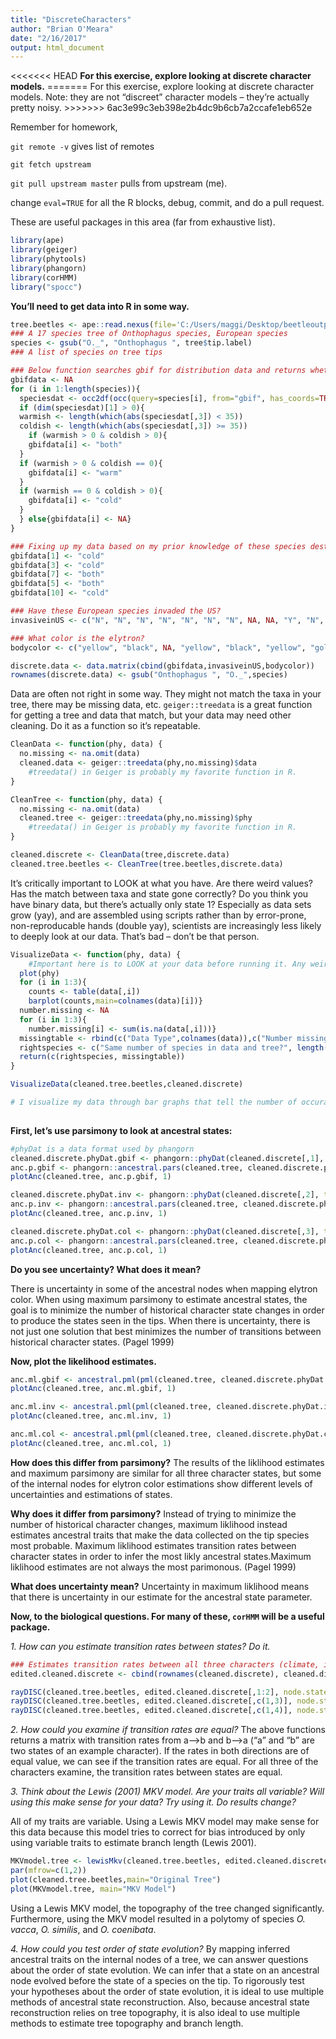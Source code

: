 ```yaml
---
title: "DiscreteCharacters"
author: "Brian O'Meara"
date: "2/16/2017"
output: html_document
---
```


<<<<<<< HEAD
**For this exercise, explore looking at discrete character models.**
=======
For this exercise, explore looking at discrete character models. Note: they are not "discreet" character models -- they're actually pretty noisy.
>>>>>>> 6ac3e99c3eb398e2b4dc9b6cb7a2ccafe1eb652e

Remember for homework, 

`git remote -v` gives list of remotes

`git fetch upstream`

`git pull upstream master` pulls from upstream (me).

change `eval=TRUE` for all the R blocks, debug, commit, and do a pull request.

These are useful packages in this area (far from exhaustive list).

```r
library(ape)
library(geiger)
library(phytools)
library(phangorn)
library(corHMM)
library("spocc")
```

**You'll need to get data into R in some way.** 

```r
tree.beetles <- ape::read.nexus(file='C:/Users/maggi/Desktop/beetleoutputtree')
### A 17 species tree of Onthophagus species, European species
species <- gsub("O._", "Onthophagus ", tree$tip.label)
### A list of species on tree tips

### Below function searches gbif for distribution data and returns whether the species lives in warm environments (> 35 degrees latitude), cold environments (< 35 degrees latitude), or both. 35 degrees latitude seperates Mediterrean beetles from those living in Northern Europe
gbifdata <- NA
for (i in 1:length(species)){
  speciesdat <- occ2df(occ(query=species[i], from="gbif", has_coords=TRUE, limit=1000))
  if (dim(speciesdat)[1] > 0){
  warmish <- length(which(abs(speciesdat[,3]) < 35))
  coldish <- length(which(abs(speciesdat[,3]) >= 35))
    if (warmish > 0 & coldish > 0){
    gbifdata[i] <- "both"
  }
  if (warmish > 0 & coldish == 0){
    gbifdata[i] <- "warm"
  }
  if (warmish == 0 & coldish > 0){
    gbifdata[i] <- "cold"
  }
  } else{gbifdata[i] <- NA}
}

### Fixing up my data based on my prior knowledge of these species destributions
gbifdata[1] <- "cold"
gbifdata[3] <- "cold"
gbifdata[7] <- "both"
gbifdata[5] <- "both"
gbifdata[10] <- "cold"

### Have these European species invaded the US?
invasiveinUS <- c("N", "N", "N", "N", "N", "N", "N", NA, NA, "Y", "N", "N", "N", "N", "N", "Y", "N")

### What color is the elytron? 
bodycolor <- c("yellow", "black", NA, "yellow", "black", "yellow", "gold", NA, NA, "black", "black", "black", "black", "gold", NA, "brown", "yellow")

discrete.data <- data.matrix(cbind(gbifdata,invasiveinUS,bodycolor))
rownames(discrete.data) <- gsub("Onthophagus ", "O._",species)

```


Data are often not right in some way. They might not match the taxa in your tree, there may be missing data, etc. `geiger::treedata` is a great function for getting a tree and data that match, but your data may need other cleaning. Do it as a function so it's repeatable.

```r
CleanData <- function(phy, data) {
  no.missing <- na.omit(data)
  cleaned.data <- geiger::treedata(phy,no.missing)$data
	#treedata() in Geiger is probably my favorite function in R.
}

CleanTree <- function(phy, data) {
  no.missing <- na.omit(data)
  cleaned.tree <- geiger::treedata(phy,no.missing)$phy
	#treedata() in Geiger is probably my favorite function in R.
}

cleaned.discrete <- CleanData(tree,discrete.data)
cleaned.tree.beetles <- CleanTree(tree.beetles,discrete.data)

```

It's critically important to LOOK at what you have. Are there weird values? Has the match between taxa and state gone correctly? Do you think you have binary data, but there's actually only state 1? Especially as data sets grow (yay), and are assembled using scripts rather than by error-prone, non-reproducable hands (double yay), scientists are increasingly less likely to deeply look at our data. That's bad -- don't be that person.

```r
VisualizeData <- function(phy, data) {
	#Important here is to LOOK at your data before running it. Any weird values? Does it all make sense? What about your tree? Polytomies?
  plot(phy)
  for (i in 1:3){
    counts <- table(data[,i])
    barplot(counts,main=colnames(data)[i])}
  number.missing <- NA
  for (i in 1:3){
    number.missing[i] <- sum(is.na(data[,i]))}
  missingtable <- rbind(c("Data Type",colnames(data)),c("Number missing", number.missing))
  rightspecies <- c("Same number of species in data and tree?", length(rownames(data))==length(phy$tip.label))
  return(c(rightspecies, missingtable))
}

VisualizeData(cleaned.tree.beetles,cleaned.discrete)

# I visualize my data through bar graphs that tell the number of occurance of each discrete state. I also visualize the tree. I return whether the data and the tree contain the same number of species. I also return the number of missing data for each data set.
    
```

**First, let's use parsimony to look at ancestral states:**

```r
#phyDat is a data format used by phangorn
cleaned.discrete.phyDat.gbif <- phangorn::phyDat(cleaned.discrete[,1], type="USER", levels=c("cold","warm", "both"))
anc.p.gbif <- phangorn::ancestral.pars(cleaned.tree, cleaned.discrete.phyDat.gbif)
plotAnc(cleaned.tree, anc.p.gbif, 1)

cleaned.discrete.phyDat.inv <- phangorn::phyDat(cleaned.discrete[,2], type="USER", levels=c("Y","N"))
anc.p.inv <- phangorn::ancestral.pars(cleaned.tree, cleaned.discrete.phyDat.inv)
plotAnc(cleaned.tree, anc.p.inv, 1)

cleaned.discrete.phyDat.col <- phangorn::phyDat(cleaned.discrete[,3], type="USER", levels=c("black","brown","yellow", "gold"))
anc.p.col <- phangorn::ancestral.pars(cleaned.tree, cleaned.discrete.phyDat.col)
plotAnc(cleaned.tree, anc.p.col, 1)
```

**Do you see uncertainty? What does it mean?**

There is uncertainty in some of the ancestral nodes when mapping elytron color. When using maximum parsimony to estimate ancestral states, the goal is to minimize the number of historical character state changes in order to produce the states seen in the tips. When there is uncertainty, there is not just one solution that best minimizes the number of transitions between historical character states. (Pagel 1999)

**Now, plot the likelihood estimates.** 

```r
anc.ml.gbif <- ancestral.pml(pml(cleaned.tree, cleaned.discrete.phyDat.gbif), type="ml")
plotAnc(cleaned.tree, anc.ml.gbif, 1)

anc.ml.inv <- ancestral.pml(pml(cleaned.tree, cleaned.discrete.phyDat.inv), type="ml")
plotAnc(cleaned.tree, anc.ml.inv, 1)

anc.ml.col <- ancestral.pml(pml(cleaned.tree, cleaned.discrete.phyDat.col), type="ml")
plotAnc(cleaned.tree, anc.ml.col, 1)
```

**How does this differ from parsimony?**
The results of the liklihood estimates and maximum parsimony are similar for all three character states, but some of the internal nodes for elytron color estimations show different levels of uncertainties and estimations of states.

**Why does it differ from parsimony?**
Instead of trying to minimize the number of historical character changes, maximum liklihood instead estimates ancestral traits that make the data collected on the tip species most probable. Maximum liklihood estimates transition rates between character states in order to infer the most likly ancestral states.Maximum liklihood estimates are not always the most parimonous. (Pagel 1999)

**What does uncertainty mean?**
Uncertainty in maximum liklihood means that there is uncertainty in our estimate for the ancestral state parameter.  

**Now, to the biological questions. For many of these, `corHMM` will be a useful package.**

*1. How can you estimate transition rates between states? Do it.*
```r
### Estimates transition rates between all three characters (climate, invasiveness in US, and color).
edited.cleaned.discrete <- cbind(rownames(cleaned.discrete), cleaned.discrete)

rayDISC(cleaned.tree.beetles, edited.cleaned.discrete[,1:2], node.states="marginal")
rayDISC(cleaned.tree.beetles, edited.cleaned.discrete[,c(1,3)], node.states="marginal")
rayDISC(cleaned.tree.beetles, edited.cleaned.discrete[,c(1,4)], node.states="marginal")
```
*2. How could you examine if transition rates are equal?*
The above functions returns a matrix with transition rates from a-->b and b-->a ("a" and "b" are two states of an example character). If the rates in both directions are of equal value, we can see if the transition rates are equal. For all three of the characters examine, the transition rates between states are equal. 

*3. Think about the Lewis (2001) MKV model. Are your traits all variable? Will using this make sense for your data? Try using it. Do results change?*

All of my traits are variable. Using a Lewis MKV model may make sense for this data because this model tries to correct for bias introduced by only using variable traits to estimate branch length (Lewis 2001). 

```r
MKVmodel.tree <- lewisMkv(cleaned.tree.beetles, edited.cleaned.discrete)$phy
par(mfrow=c(1,2))
plot(cleaned.tree.beetles,main="Original Tree")
plot(MKVmodel.tree, main="MKV Model")
```

Using a Lewis MKV model, the topography of the tree changed significantly. Furthermore, using the MKV model resulted in a polytomy of species *O. vacca*, *O. similis*, and *O. coenibata*.

*4. How could you test order of state evolution?*
By mapping inferred ancestral traits on the internal nodes of a tree, we can answer questions about the order of state evolution. We can infer that a state on an ancestral node evolved before the state of a species on the tip. To rigorously test your hypotheses about the order of state evolution, it is ideal to use multiple methods of ancestral state reconstruction. Also, because ancestral state reconstruction relies on tree topography, it is also ideal to use multiple methods to estimate tree topography and branch length. 